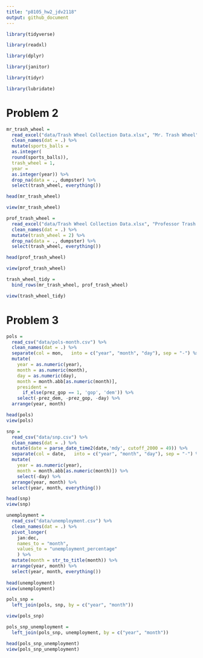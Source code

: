 ```yaml
---
title: "p8105_hw2_jdv2118"
output: github_document
---
```

```r
library(tidyverse)

library(readxl)

library(dplyr)

library(janitor)

library(tidyr)

library(lubridate)
```

# Problem 2

```r
mr_trash_wheel = 
  read_excel("data/Trash Wheel Collection Data.xlsx", "Mr. Trash Wheel", range = "A2:N550") %>%
  clean_names(dat = .) %>%
  mutate(sports_balls = 
  as.integer(
  round(sports_balls)), 
  trash_wheel = 1, 
  year =
  as.integer(year)) %>%
  drop_na(data = ., dumpster) %>%
  select(trash_wheel, everything())

head(mr_trash_wheel)

view(mr_trash_wheel)
```

```r
prof_trash_wheel = 
  read_excel("data/Trash Wheel Collection Data.xlsx", "Professor Trash Wheel", range = "A2:M97") %>%
  clean_names(dat = .) %>%
  mutate(trash_wheel = 2) %>%
  drop_na(data = ., dumpster) %>%
  select(trash_wheel, everything())

head(prof_trash_wheel)

view(prof_trash_wheel)
```

```r
trash_wheel_tidy =
  bind_rows(mr_trash_wheel, prof_trash_wheel)

view(trash_wheel_tidy)
```

# Problem 3 

```r
pols =
  read_csv("data/pols-month.csv") %>%
  clean_names(dat = .) %>%
  separate(col = mon,   into = c("year", "month", "day"), sep = "-") %>%
  mutate(
    year = as.numeric(year), 
    month = as.numeric(month), 
    day = as.numeric(day),
    month = month.abb[as.numeric(month)],
    president = 
      if_else(prez_gop == 1, 'gop', 'dem')) %>% 
    select(-prez_dem, -prez_gop, -day) %>%
  arrange(year, month)

head(pols)
view(pols)

snp = 
  read_csv("data/snp.csv") %>%
  clean_names(dat = .) %>%
  mutate(date = parse_date_time2(date,'mdy', cutoff_2000 = 49)) %>%
  separate(col = date,   into = c("year", "month", "day"), sep = "-") %>%
  mutate( 
    year = as.numeric(year),
    month = month.abb[as.numeric(month)]) %>% 
    select(-day) %>%
  arrange(year, month) %>%
  select(year, month, everything())

head(snp)
view(snp)

unemployment =
  read_csv("data/unemployment.csv") %>%
  clean_names(dat = .) %>%
  pivot_longer(
    jan:dec,
    names_to = "month", 
    values_to = "unemployment_percentage"
    ) %>%
  mutate(month = str_to_title(month)) %>%
  arrange(year, month) %>%
  select(year, month, everything())
  
head(unemployment)
view(unemployment)
```

```r
pols_snp =
  left_join(pols, snp, by = c("year", "month"))

view(pols_snp)

pols_snp_unemployment =
  left_join(pols_snp, unemployment, by = c("year", "month"))

head(pols_snp_unemployment)
view(pols_snp_unemployment)
```


